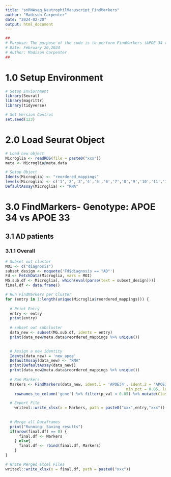 ```yaml
---
title: "snRNAseq_NeutrophilManuscript_FindMarkers"
author: "Madison Carpenter"
date: "2024-02-20"
output: html_document
---
```


```r
##
# Purpose: The purpose of the code is to perform FindMarkers (APOE 34 vs APOE33) per group per cluster on the Microglia object.
# Date: February 20,2024
# Author: Madison Carpenter
##
```


# 1.0 Setup Environment

```r
# Setup Enviornment
library(Seurat)
library(magrittr)
library(tidyverse)

# Set Version Control
set.seed(123)
```


# 2.0 Load Seurat Object
```r
# Load new object
Microglia <- readRDS(file = paste0("xxx"))
meta <- Microglia@meta.data

# Setup Object
Idents(Microglia) <- "reordered_mappings"
levels(Microglia) <- c('1','2','3','4','5','6','7','8','9','10','11','12')
DefaultAssay(Microglia) <- "RNA"
```


# 3.0 FindMarkers- Genotype: APOE 34 vs APOE 33
## 3.1 AD patients
### 3.1.1 Overall
```r
# Subset out cluster
MOI <- c("diagnosis")
subset_design <- noquote('Fd$diagnosis == "AD"')
Fd <- FetchData(Microglia, vars = MOI)
MG.sub.df <- Microglia[, which(eval(parse(text = subset_design)))]
final.df <- data.frame()

# Run FindMarkers per Cluster
for (entry in 1:length(unique(Microglia$reordered_mappings))) {
  
  # Print Entry
  entry <- entry
  print(entry)
  
  # subset out subcluster
  data_new <- subset(MG.sub.df, idents = entry)
  print(data_new@meta.data$reordered_mappings %>% unique())
  

  # Assign a new identity
  Idents(data_new) = 'new_apoe'
  DefaultAssay(data_new) <- "RNA"
  print(DefaultAssay(data_new))
  print(data_new@meta.data$reordered_mappings %>% unique())
  
  # Run Markers
  Markers <- FindMarkers(data_new, ident.1 = 'APOE34', ident.2 = 'APOE33', group.by = 'new_apoe', 
                                                     min.pct = 0.05, logfc.threshold = 0.05, min.diff.pct = 0.0) %>%
    rownames_to_column('gene') %>% filter(p_val < 0.05) %>% mutate(Cluster = paste0("Cluster", entry))

  # Export File 
    writexl::write_xlsx(x = Markers, path = paste0("xxx",entry,"xxx"))
    
    
  # Merge all Dataframes
  print("Running: Saving results")
  if(nrow(final.df) == 0) {
      final.df <- Markers
    } else{
      final.df <- rbind(final.df, Markers)
    }
}

# Write Merged Excel Files
writexl::write_xlsx(x = final.df, path = paste0("xxx"))
```

